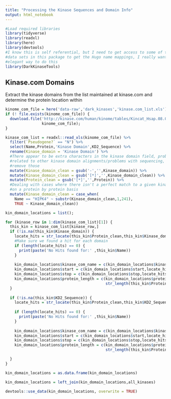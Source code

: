 ```yaml
---
title: "Processing the Kinase Sequences and Domain Info"
output: html_notebook
---
```


```r
#Load required libraries
library(tidyverse)
library(readxl)
library(here)
library(devtools)
#I know this is self referential, but I need to get access to some of the other
#data sets in this package to get the Hugo name mappings, I really want a more
#elegant way to do this
library(DarkKinaseTools)
```

## Kinase.com Domains

Extract the kinase domains from the list maintained at kinase.com and determine the protein location within

```r
kinome_com_file = here('data-raw','dark_kinases','kinase.com_list.xls')
if (! file.exists(kinome_com_file)) {
  download.file('http://kinase.com/human/kinome/tables/Kincat_Hsap.08.02.xls',
                kinome_com_file);
}

kinase_com_list = readxl::read_xls(kinome_com_file) %>%
  filter(`Pseudogene?` == "N") %>%
  select(Name,Protein,'Kinase Domain',KD2_Sequence) %>%
  rename(Kinase_domain = 'Kinase Domain') %>%
  #There appear to be extra characters in the kinase domain field, probably
  #related to other kinase domain alignments/problems with sequencing, let's
  #remove those
  mutate(Kinase_domain_clean = gsub('-','',Kinase_domain)) %>%
  mutate(Kinase_domain_clean = gsub('[*]','',Kinase_domain_clean)) %>%
  mutate(Protein_clean = gsub('[*]','',Protein)) %>%
  #Dealing with cases where there isn't a perfect match to a given kinase domain
  #on a protein by protein basis
  mutate(Kinase_domain_clean = case_when(
    Name == "HIPK4" ~ substr(Kinase_domain_clean,1,241),
    TRUE ~ Kinase_domain_clean))

kin_domain_locations = list();

for (kinase_row in 1:dim(kinase_com_list)[1]) {
  this_kin = kinase_com_list[kinase_row,]
  if (!is.na(this_kin$Kinase_domain)) {
    locate_hits = str_locate(this_kin$Protein_clean,this_kin$Kinase_domain_clean)
    #Make sure we found a hit for each domain
    if (length(locate_hits) == 0) {
      print(paste('No Hits found for:' ,this_kin$Name))
    }
    
    kin_domain_locations$kinase_com_name = c(kin_domain_locations$kinase_com_name,this_kin$Name)
    kin_domain_locations$start = c(kin_domain_locations$start,locate_hits[1])
    kin_domain_locations$stop = c(kin_domain_locations$stop,locate_hits[2])
    kin_domain_locations$protein_length = c(kin_domain_locations$protein_length,
                                            str_length(this_kin$Protein_clean))
  }
  
  if (!is.na(this_kin$KD2_Sequence)) {
    locate_hits = str_locate(this_kin$Protein_clean,this_kin$KD2_Sequence)
    
    if (length(locate_hits) == 0) {
      print(paste('No Hits found for:' ,this_kin$Name))
    }
    
    kin_domain_locations$kinase_com_name = c(kin_domain_locations$kinase_com_name,this_kin$Name)
    kin_domain_locations$start = c(kin_domain_locations$start,locate_hits[1])
    kin_domain_locations$stop = c(kin_domain_locations$stop,locate_hits[2])
    kin_domain_locations$protein_length = c(kin_domain_locations$protein_length,
                                            str_length(this_kin$Protein_clean))

  }
}

kin_domain_locations = as.data.frame(kin_domain_locations)

kin_domain_locations = left_join(kin_domain_locations,all_kinases)

devtools::use_data(kin_domain_locations, overwrite = TRUE)
```


